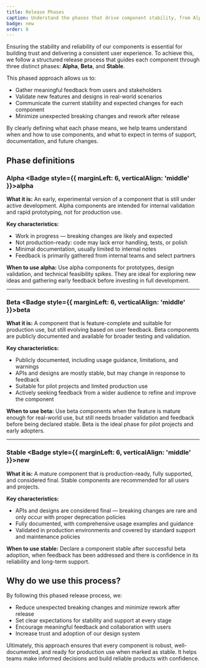 ```yaml
---
title: Release Phases
caption: Understand the phases that drive component stability, from Alpha to Stable
badge: new
order: 8
---
```


Ensuring the stability and reliability of our components is essential for building trust and delivering a consistent user experience. To achieve this, we follow a structured release process that guides each component through three distinct phases: **Alpha**, **Beta**, and **Stable**.

This phased approach allows us to:

- Gather meaningful feedback from users and stakeholders
- Validate new features and designs in real-world scenarios
- Communicate the current stability and expected changes for each component
- Minimize unexpected breaking changes and rework after release

By clearly defining what each phase means, we help teams understand when and how to use components, and what to expect in terms of support, documentation, and future changes.

## Phase definitions

### Alpha <Badge style={{ marginLeft: 6, verticalAlign: 'middle' }}>alpha</Badge>

**What it is:**
An early, experimental version of a component that is still under active development. Alpha components are intended for internal validation and rapid prototyping, not for production use.

**Key characteristics:**

- Work in progress — breaking changes are likely and expected
- Not production-ready: code may lack error handling, tests, or polish
- Minimal documentation, usually limited to internal notes
- Feedback is primarily gathered from internal teams and select partners

**When to use alpha:**
Use alpha components for prototypes, design validation, and technical feasibility spikes. They are ideal for exploring new ideas and gathering early feedback before investing in full development.

---

### Beta <Badge style={{ marginLeft: 6, verticalAlign: 'middle' }}>beta</Badge>

**What it is:**
A component that is feature-complete and suitable for production use, but still evolving based on user feedback. Beta components are publicly documented and available for broader testing and validation.

**Key characteristics:**

- Publicly documented, including usage guidance, limitations, and warnings
- APIs and designs are mostly stable, but may change in response to feedback
- Suitable for pilot projects and limited production use
- Actively seeking feedback from a wider audience to refine and improve the component

**When to use beta:**
Use beta components when the feature is mature enough for real-world use, but still needs broader validation and feedback before being declared stable. Beta is the ideal phase for pilot projects and early adopters.

---

### Stable <Badge style={{ marginLeft: 6, verticalAlign: 'middle' }}>new</Badge>

**What it is:**
A mature component that is production-ready, fully supported, and considered final. Stable components are recommended for all users and projects.

**Key characteristics:**

- APIs and designs are considered final — breaking changes are rare and only occur with proper deprecation policies
- Fully documented, with comprehensive usage examples and guidance
- Validated in production environments and covered by standard support and maintenance policies

**When to use stable:**
Declare a component stable after successful beta adoption, when feedback has been addressed and there is confidence in its reliability and long-term support.

## Why do we use this process?

By following this phased release process, we:

- Reduce unexpected breaking changes and minimize rework after release
- Set clear expectations for stability and support at every stage
- Encourage meaningful feedback and collaboration with users
- Increase trust and adoption of our design system

Ultimately, this approach ensures that every component is robust, well-documented, and ready for production use when marked as stable. It helps teams make informed decisions and build reliable products with confidence.
